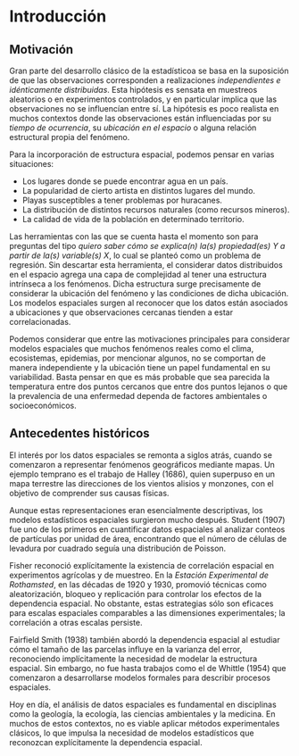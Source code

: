 # Introducción

## Motivación

Gran parte del desarrollo clásico de la estadísticoa se basa en la suposición de que las observaciones corresponden a realizaciones *independientes e idénticamente distribuidas*. Esta hipótesis es sensata en muestreos aleatorios o en experimentos controlados, y en particular implica que las observaciones no se influencían entre sí. La hipótesis es poco realista en muchos contextos donde las observaciones están influenciadas por su *tiempo de ocurrencia*, su *ubicación en el espacio* o alguna relación estructural propia del fenómeno.

Para la incorporación de estructura espacial, podemos pensar en varias situaciones:

- Los lugares donde se puede encontrar agua en un país.
- La popularidad de cierto artista en distintos lugares del mundo.
- Playas susceptibles a tener problemas por huracanes.
- La distribución de distintos recursos naturales (como recursos mineros).
- La calidad de vida de la población en determinado territorio.

Las herramientas con las que se cuenta hasta el momento son para preguntas del tipo *quiero saber cómo se explica(n) la(s) propiedad(es) $Y$ a partir de la(s) variable(s) $X$*, lo cual se planteó como un problema de regresión. Sin descartar esta herramienta, el considerar datos distribuidos en el espacio agrega una capa de complejidad al tener una estructura intrínseca a los fenómenos. Dicha estructura surge precisamente de considerar la ubicación del fenómeno y las condiciones de dicha ubicación. Los modelos espaciales surgen al reconocer que los datos están asociados a ubicaciones y que observaciones cercanas tienden a estar correlacionadas.

Podemos considerar que entre las motivaciones principales para considerar modelos espaciales que muchos fenómenos reales como el clima, ecosistemas, epidemias, por mencionar algunos, no se comportan de manera independiente y la ubicación tiene un papel fundamental en su variabilidad. Basta pensar en que es más probable que sea parecida la temperatura entre dos puntos cercanos que entre dos puntos lejanos o que la prevalencia de una enfermedad dependa de factores ambientales o socioeconómicos.

## Antecedentes históricos

El interés por los datos espaciales se remonta a siglos atrás, cuando se comenzaron a representar fenómenos geográficos mediante mapas. Un ejemplo temprano es el trabajo de Halley (1686), quien superpuso en un mapa terrestre las direcciones de los vientos alisios y monzones, con el objetivo de comprender sus causas físicas.

Aunque estas representaciones eran esencialmente descriptivas, los modelos estadísticos espaciales surgieron mucho después. Student (1907) fue uno de los primeros en cuantificar datos espaciales al analizar conteos de partículas por unidad de área, encontrando que el número de células de levadura por cuadrado seguía una distribución de Poisson.

Fisher reconoció explícitamente la existencia de correlación espacial en experimentos agrícolas y de muestreo. En la *Estación Experimental de Rothamsted*, en las décadas de 1920 y 1930, promovió técnicas como aleatorización, bloqueo y replicación para controlar los efectos de la dependencia espacial. No obstante, estas estrategias sólo son eficaces para escalas espaciales comparables a las dimensiones experimentales; la correlación a otras escalas persiste.

Fairfield Smith (1938) también abordó la dependencia espacial al estudiar cómo el tamaño de las parcelas influye en la varianza del error, reconociendo implícitamente la necesidad de modelar la estructura espacial. Sin embargo, no fue hasta trabajos como el de Whittle (1954) que comenzaron a desarrollarse modelos formales para describir procesos espaciales.

Hoy en día, el análisis de datos espaciales es fundamental en disciplinas como la geología, la ecología, las ciencias ambientales y la medicina. En muchos de estos contextos, no es viable aplicar métodos experimentales clásicos, lo que impulsa la necesidad de modelos estadísticos que reconozcan explícitamente la dependencia espacial.